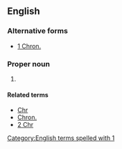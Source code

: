 ==English==

===Alternative forms===
* [[1 Chron.]]

===Proper noun===
{{en-proper noun}}

# {{abbreviation of|1 Chronicles|lang=en}}

====Related terms====
* [[Chr]]
* [[Chron.]]
* [[2 Chr]]

[[Category:English terms spelled with 1]]